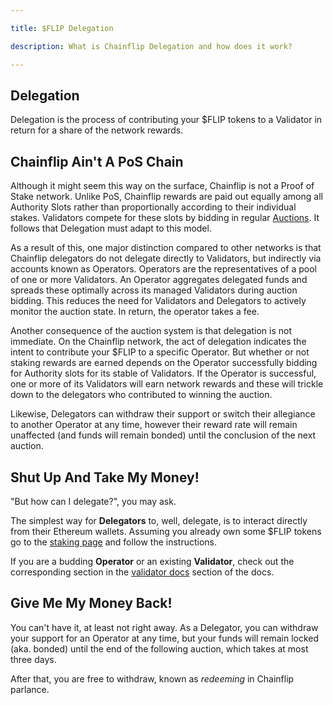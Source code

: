 ```yaml
---

title: $FLIP Delegation

description: What is Chainflip Delegation and how does it work?

---
```


## Delegation

Delegation is the process of contributing your $FLIP tokens to a Validator in return for a share of the network rewards.

## Chainflip Ain't A PoS Chain

Although it might seem this way on the surface, Chainflip is not a Proof of Stake network. Unlike PoS, Chainflip rewards are paid out equally among all Authority Slots rather than proportionally according to their individual stakes. Validators compete for these slots by bidding in regular [Auctions](/validators/validator-auctions-bonds-and-rewards). It follows that Delegation must adapt to this model.

As a result of this, one major distinction compared to other networks is that Chainflip delegators do not delegate directly to Validators, but indirectly via accounts known as Operators. Operators are the representatives of a pool of one or more Validators. An Operator aggregates delegated funds and spreads these optimally across its managed Validators during auction bidding. This reduces the need for Validators and Delegators to actively monitor the auction state. In return, the operator takes a fee.

Another consequence of the auction system is that delegation is not immediate. On the Chainflip network, the act of delegation indicates the intent to contribute your $FLIP to a specific Operator. But whether or not staking rewards are earned depends on the Operator successfully bidding for Authority slots for its stable of Validators. If the Operator is successful, one or more of its Validators will earn network rewards and these will trickle down to the delegators who contributed to winning the auction.

Likewise, Delegators can withdraw their support or switch their allegiance to another Operator at any time, however their reward rate will remain unaffected (and funds will remain bonded) until the conclusion of the next auction.

## Shut Up And Take My Money!

"But how can I delegate?", you may ask.

The simplest way for **Delegators** to, well, delegate, is to interact directly from their Ethereum wallets. Assuming you already own some $FLIP tokens go to the [staking page](https://auctions.perseverance.chainflip.io/delegate) and follow the instructions.

If you are a budding **Operator** or an existing **Validator**, check out the corresponding section in the [validator docs](/validators/delegation) section of the docs.

## Give Me My Money Back!

You can't have it, at least not right away. As a Delegator, you can withdraw your support for an Operator at any time, but your funds will remain locked (aka. bonded) until the end of the following auction, which takes at most three days.

After that, you are free to withdraw, known as *redeeming* in Chainflip parlance.
